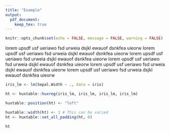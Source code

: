```yaml
---
title: "Example"
output: 
  pdf_document:
    keep_tex: true
---
```


```r
knitr::opts_chunk$set(echo = FALSE, message = FALSE, warning = FALSE)
```

lorem upsdf usf ueriawo fsd urweia dsjkl ewauof dsnkfea uieorw lorem upsdf usf
ueriawo fsd urweia dsjkl ewauof dsnkfea uieorw lorem upsdf usf ueriawo fsd
urweia dsjkl ewauof dsnkfea uieorw lorem upsdf usf ueriawo fsd urweia dsjkl
ewauof dsnkfea uieorw lorem upsdf usf ueriawo fsd urweia dsjkl ewauof dsnkfea
uieorw lorem upsdf usf ueriawo fsd urweia dsjkl ewauof dsnkfea uieorw

```r
iris_lm <- lm(Sepal.Width ~ ., data = iris)

ht <- huxtable::huxreg(iris_lm, iris_lm, iris_lm, iris_lm)

huxtable::position(ht) <- "left"

huxtable::width(ht) <- 1 # This can be varied
ht <- huxtable::set_all_padding(ht, 0)

ht
```
